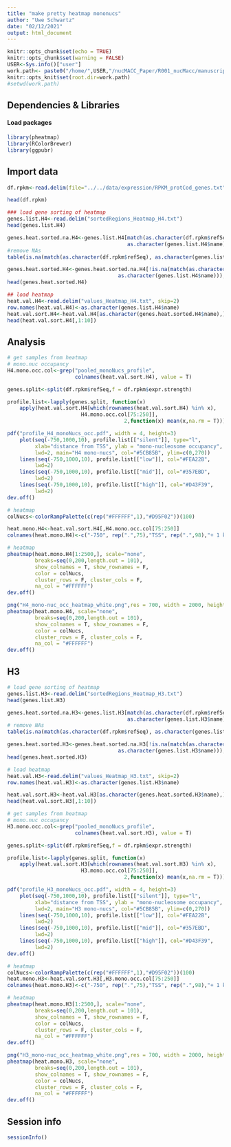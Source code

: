 ```yaml
---
title: "make pretty heatmap mononucs"
author: "Uwe Schwartz"
date: "02/12/2021"
output: html_document
---
```


```r
knitr::opts_chunk$set(echo = TRUE)
knitr::opts_chunk$set(warning = FALSE)
USER<-Sys.info()["user"]
work.path<- paste0("/home/",USER,"/nucMACC_Paper/R001_nucMacc/manuscript_figures/Fig1/heatmaps/monoNucs_occu/")
knitr::opts_knit$set(root.dir=work.path)
#setwd(work.path)
```

## Dependencies & Libraries

#### Load packages
```r
library(pheatmap)
library(RColorBrewer)
library(ggpubr)
```

## Import data
```r
df.rpkm<-read.delim(file="../../data/expression/RPKM_protCod_genes.txt")

head(df.rpkm)

### load gene sorting of heatmap
genes.list.H4<-read.delim("sortedRegions_Heatmap_H4.txt")
head(genes.list.H4)

genes.heat.sorted.na.H4<-genes.list.H4[match(as.character(df.rpkm$refSeq), 
                                       as.character(genes.list.H4$name), nomatch = ),]
#remove NAs
table(is.na(match(as.character(df.rpkm$refSeq), as.character(genes.list.H4$name))))

genes.heat.sorted.H4<-genes.heat.sorted.na.H4[!is.na(match(as.character(df.rpkm$refSeq),
                                    as.character(genes.list.H4$name))),]
head(genes.heat.sorted.H4)

## load heatmap
heat.val.H4<-read.delim("values_Heatmap_H4.txt", skip=2)
row.names(heat.val.H4)<-as.character(genes.list.H4$name)
heat.val.sort.H4<-heat.val.H4[as.character(genes.heat.sorted.H4$name),]
head(heat.val.sort.H4[,1:10])
```
## Analysis

```r
# get samples from heatmap
# mono.nuc occupancy
H4.mono.occ.col<-grep("pooled_monoNucs_profile",
                      colnames(heat.val.sort.H4), value = T)

genes.split<-split(df.rpkm$refSeq,f = df.rpkm$expr.strength)

profile.list<-lapply(genes.split, function(x) 
    apply(heat.val.sort.H4[which(rownames(heat.val.sort.H4) %in% x),
                        H4.mono.occ.col[75:250]],
                                      2,function(x) mean(x,na.rm = T)))

pdf("profile_H4_monoNucs_occ.pdf", width = 4, height=3)
    plot(seq(-750,1000,10), profile.list[["silent"]], type="l", 
         xlab="distance from TSS", ylab = "mono-nucleosome occupancy",
         lwd=2, main="H4 mono-nucs", col="#5CB85B", ylim=c(0,270))
    lines(seq(-750,1000,10), profile.list[["low"]], col="#FEA22B",
         lwd=2)
    lines(seq(-750,1000,10), profile.list[["mid"]], col="#357EBD",
         lwd=2)
    lines(seq(-750,1000,10), profile.list[["high"]], col="#D43F39",
         lwd=2)
dev.off()

# heatmap
colNucs<-colorRampPalette(c(rep("#FFFFFF",1),"#D95F02"))(100)

heat.mono.H4<-heat.val.sort.H4[,H4.mono.occ.col[75:250]]
colnames(heat.mono.H4)<-c("-750", rep(".",75),"TSS", rep(".",98),"+ 1 kb")

# heatmap
pheatmap(heat.mono.H4[1:2500,], scale="none",
         breaks=seq(0,200,length.out = 101),
         show_colnames = T, show_rownames = F,
         color = colNucs,
         cluster_rows = F, cluster_cols = F,
         na_col = "#FFFFFF")
dev.off()

png("H4_mono-nuc_occ_heatmap_white.png",res = 700, width = 2000, height = 2800)
pheatmap(heat.mono.H4, scale="none",
         breaks=seq(0,200,length.out = 101),
         show_colnames = T, show_rownames = F,
         color = colNucs,
         cluster_rows = F, cluster_cols = F,
         na_col = "#FFFFFF")
dev.off()
```
## H3

```r
# load gene sorting of heatmap
genes.list.H3<-read.delim("sortedRegions_Heatmap_H3.txt")
head(genes.list.H3)

genes.heat.sorted.na.H3<-genes.list.H3[match(as.character(df.rpkm$refSeq), 
                                       as.character(genes.list.H3$name), nomatch = ),]
# remove NAs
table(is.na(match(as.character(df.rpkm$refSeq), as.character(genes.list.H3$name))))

genes.heat.sorted.H3<-genes.heat.sorted.na.H3[!is.na(match(as.character(df.rpkm$refSeq),
                                    as.character(genes.list.H3$name))),]
head(genes.heat.sorted.H3)

# load heatmap
heat.val.H3<-read.delim("values_Heatmap_H3.txt", skip=2)
row.names(heat.val.H3)<-as.character(genes.list.H3$name)

heat.val.sort.H3<-heat.val.H3[as.character(genes.heat.sorted.H3$name),]
head(heat.val.sort.H3[,1:10])

# get samples from heatmap
# mono.nuc occupancy
H3.mono.occ.col<-grep("pooled_monoNucs_profile",
                      colnames(heat.val.sort.H3), value = T)

genes.split<-split(df.rpkm$refSeq,f = df.rpkm$expr.strength)

profile.list<-lapply(genes.split, function(x) 
    apply(heat.val.sort.H3[which(rownames(heat.val.sort.H3) %in% x),
                        H3.mono.occ.col[75:250]],
                                      2,function(x) mean(x,na.rm = T)))

pdf("profile_H3_monoNucs_occ.pdf", width = 4, height=3)
    plot(seq(-750,1000,10), profile.list[["silent"]], type="l", 
         xlab="distance from TSS", ylab = "mono-nucleosome occupancy",
         lwd=2, main="H3 mono-nucs", col="#5CB85B", ylim=c(0,270))
    lines(seq(-750,1000,10), profile.list[["low"]], col="#FEA22B",
         lwd=2)
    lines(seq(-750,1000,10), profile.list[["mid"]], col="#357EBD",
         lwd=2)
    lines(seq(-750,1000,10), profile.list[["high"]], col="#D43F39",
         lwd=2)
dev.off()

# heatmap
colNucs<-colorRampPalette(c(rep("#FFFFFF",1),"#D95F02"))(100)
heat.mono.H3<-heat.val.sort.H3[,H3.mono.occ.col[75:250]]
colnames(heat.mono.H3)<-c("-750", rep(".",75),"TSS", rep(".",98),"+ 1 kb")

# heatmap
pheatmap(heat.mono.H3[1:2500,], scale="none",
         breaks=seq(0,200,length.out = 101),
         show_colnames = T, show_rownames = F,
         color = colNucs,
         cluster_rows = F, cluster_cols = F,
         na_col = "#FFFFFF")
dev.off()

png("H3_mono-nuc_occ_heatmap_white.png",res = 700, width = 2000, height = 2800)
pheatmap(heat.mono.H3, scale="none",
         breaks=seq(0,200,length.out = 101),
         show_colnames = T, show_rownames = F,
         color = colNucs,
         cluster_rows = F, cluster_cols = F,
         na_col = "#FFFFFF")
dev.off()
```

## Session info
```r
sessionInfo()
```
